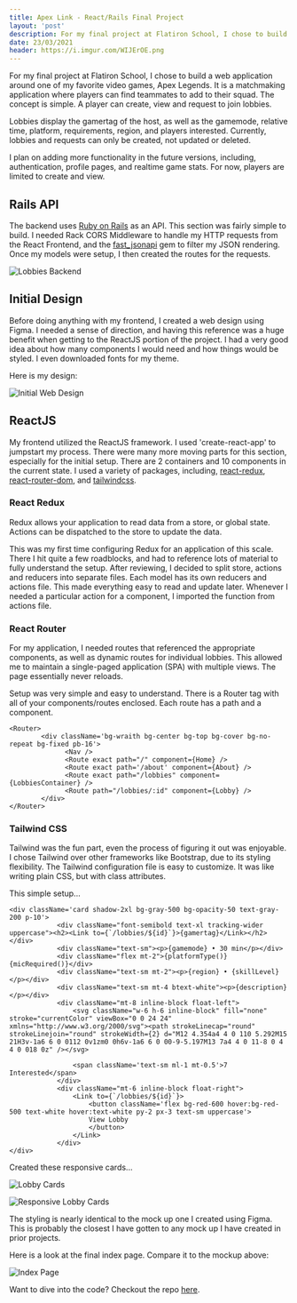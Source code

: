 ```yaml
---
title: Apex Link - React/Rails Final Project
layout: 'post'
description: For my final project at Flatiron School, I chose to build a web application around one of my favorite video games, Apex Legends. It is a matchmaking application where players can find teammates to add to their squad. The concept is simple. A player can create, view and request to join lobbies.
date: 23/03/2021
header: https://i.imgur.com/WIJErOE.png
---
```


For my final project at Flatiron School, I chose to build a web application around one of my favorite video games, Apex Legends. It is a matchmaking application where players can find teammates to add to their squad. The concept is simple. A player can create, view and request to join lobbies. 

Lobbies display the gamertag of the host, as well as the gamemode, relative time, platform, requirements, region, and players interested. Currently, lobbies and requests can only be created, not updated or deleted. 

I plan on adding more functionality in the future versions, including, authentication, profile pages, and realtime game stats. For now, players are limited to create and view.

## Rails API

The backend uses [Ruby on Rails](https://rubyonrails.org/) as an API. This section was fairly simple to build. I needed Rack CORS Middleware to handle my HTTP requests from the React Frontend, and the [fast_jsonapi](https://rubygems.org/gems/fast_jsonapi/) gem to filter my JSON rendering. Once my models were setup, I then created the routes for the requests. 

![Lobbies Backend](https://i.gyazo.com/b2306f88d7ff1491fd6a1bae90e5742d.png)

## Initial Design

Before doing anything with my frontend, I created a web design using Figma. I needed a sense of direction, and having this reference was a huge benefit when getting to the ReactJS portion of the project. I had a very good idea about how many components I would need and how things would be styled. I even downloaded fonts for my theme. 

Here is my design:

![Initial Web Design](https://i.gyazo.com/8d764a18299466354b0f96d5643af55f.jpg)

## ReactJS

My frontend utilized the ReactJS framework. I used 'create-react-app' to jumpstart my process. There were many more moving parts for this section, especially for the initial setup. There are 2 containers and 10 components in the current state. I used a variety of packages, including, [react-redux](https://www.npmjs.com/package/react-redux), [react-router-dom](https://www.npmjs.com/package/react-router-dom), and [tailwindcss](https://www.npmjs.com/package/tailwindcss). 

### React Redux

Redux allows your application to read data from a store, or global state. Actions can be dispatched to the store to update the data.

This was my first time configuring Redux for an application of this scale. There I hit quite a few roadblocks, and had to reference lots of material to fully understand the setup. After reviewing, I decided to split store, actions and reducers into separate files. Each model has its own reducers and actions file. This made everything easy to read and update later. Whenever I needed a particular action for a component, I imported the function from actions file.

### React Router

For my application, I needed routes that referenced the appropriate components, as well as dynamic routes for individual lobbies. This allowed me to maintain a single-paged application (SPA) with multiple views. The page essentially never reloads.

Setup was very simple and easy to understand. There is a Router tag with all of your components/routes enclosed. Each route has a path and a component. 

```
<Router>
        <div className='bg-wraith bg-center bg-top bg-cover bg-no-repeat bg-fixed pb-16'>
              <Nav />
              <Route exact path="/" component={Home} />
              <Route exact path='/about' component={About} />
              <Route exact path="/lobbies" component={LobbiesContainer} />
              <Route path="/lobbies/:id" component={Lobby} />
        </div>
</Router>
```

### Tailwind CSS

Tailwind was the fun part, even the process of figuring it out was enjoyable. I chose Tailwind over other frameworks like Bootstrap, due to its styling flexibility. The Tailwind configuration file is easy to customize. It was like writing plain CSS, but with class attributes.

This simple setup...

```
<div className='card shadow-2xl bg-gray-500 bg-opacity-50 text-gray-200 p-10'>
            <div className="font-semibold text-xl tracking-wider uppercase"><h2><Link to={`/lobbies/${id}`}>{gamertag}</Link></h2></div>
            <div className="text-sm"><p>{gamemode} • 30 min</p></div>
            <div className="flex mt-2">{platformType()} {micRequired()}</div>
            <div className="text-sm mt-2"><p>{region} • {skillLevel}</p></div>
            <div className="text-sm mt-4 btext-white"><p>{description}</p></div>
            <div className="mt-8 inline-block float-left">
                <svg className="w-6 h-6 inline-block" fill="none" stroke="currentColor" viewBox="0 0 24 24" xmlns="http://www.w3.org/2000/svg"><path strokeLinecap="round" strokeLinejoin="round" strokeWidth={2} d="M12 4.354a4 4 0 110 5.292M15 21H3v-1a6 6 0 0112 0v1zm0 0h6v-1a6 6 0 00-9-5.197M13 7a4 4 0 11-8 0 4 4 0 018 0z" /></svg>

                <span className='text-sm ml-1 mt-0.5'>7 Interested</span>  
            </div>
            <div className="mt-6 inline-block float-right">
                <Link to={`/lobbies/${id}`}>
                    <button className='flex bg-red-600 hover:bg-red-500 text-white hover:text-white py-2 px-3 text-sm uppercase'>
                    View Lobby
                    </button>
                </Link>
            </div>
</div>
```

Created these responsive cards...

![Lobby Cards](https://i.gyazo.com/339949db2994fda755a1f166ceeae2c6.png)

![Responsive Lobby Cards](https://i.gyazo.com/16cc859b22cff995a175b16fe2873b88.png)

The styling is nearly identical to the mock up one I created using Figma. This is probably the closest I have gotten to any mock up I have created in prior projects.

Here is a look at the final index page. Compare it to the mockup above:

![Index Page](https://i.gyazo.com/db756c24a2000feab8e807ac51626c0f.png)

Want to dive into the code? Checkout the repo [here](https://github.com/branmar97/apexlink-frontend).
